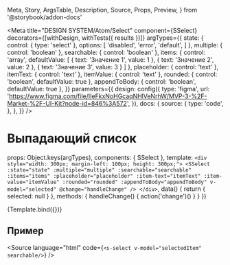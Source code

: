   Meta,
  Story,
  ArgsTable,
  Description,
  Source,
  Props,
  Preview,
} from '@storybook/addon-docs'

<Meta
  title="DESIGN SYSTEM/Atom/Select"
  component={SSelect}
  decorators={[withDesign, withTests({ results })]}
  argTypes={{
    state: {
      control: { type: 'select' },
      options: [
        'disabled',
        'error',
        'default',
      ]
    },
    multiple: { control: 'boolean' },
    searchable: { control: 'boolean' },
    items: {
      control: 'array',
      defaultValue: [
        { text: 'Значение 1', value: 1 },
        { text: 'Значение 2', value: 2 },
        { text: 'Значение 3', value: 3 }
      ]
    },
    placeholder: { control: 'text' },
    itemText: { control: 'text' },
    itemValue: { control: 'text' },
    rounded: { control: 'boolean', defaultValue: true },
    appendToBody:  { control: 'boolean', defaultValue: true },
  }}
  parameters={{
    design: config({
      type: 'figma',
      url:
        'https://www.figma.com/file/IIeFkxNoHGcaqNHlVeNrhW/MVP-3-%2F-Market-%2F-UI-Kit?node-id=846%3A572',
    }),
    docs: {
      source: {
        type: 'code',
      },
    },
  }}
/>

# Выпадающий список

<Description of={SSelect} />

  props: Object.keys(argTypes),
  components: { SSelect },
  template:
    `
      <div style="width: 300px; margin-left: 100px; height: 300px;">
        <SSelect
          :state="state"
          :multiple="multiple"
          :searchable="searchable"
          :items="items"
          :placeholder="placeholder"
          :item-text="itemText"
          :item-value="itemValue"
          :rounded="rounded"
          :appendToBody="appendToBody"
          v-model="selected"
          @change="handleChange"
        />
      </div>
`,
    data() {
        return {
            selected: null
        }
    },
    methods: {
        handleChange() {
            action('change')()
        }
    }
})

<Preview withToolbar withSource="none">
  <Story name="SSelect" args={{ searchable: true }}>
    {Template.bind({})}
  </Story>
</Preview>

## Пример

<Source
  language="html"
  code={`
    <s-select v-model="selectedItem" searchable/>
  `}
/>

<ArgsTable of={SSelect} />

